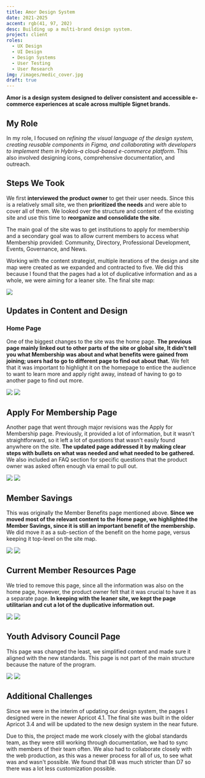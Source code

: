 ```yaml
---
title: Amor Design System
date: 2021-2025
accent: rgb(41, 97, 202)
desc: Building up a multi-brand design system.
project: client
roles:
  - UX Design
  - UI Design
  - Design Systems
  - User Testing
  - User Research
img: /images/medic_cover.jpg
draft: true
---
```


**Amor is a design system designed to deliver consistent and accessible e-commerce experiences at scale across multiple Signet brands.**


## My Role

In my role, I focused on *refining the visual language of the design system, creating reusable components in Figma, and collaborating with developers to implement them in Hybris–a cloud-based e-commerce platform*. This also involved designing icons, comprehensive documentation, and outreach.

## Steps We Took

We first **interviewed the product owner** to get their user needs. Since this is a relatively small site, we then **prioritized the needs** and were able to cover all of them. We looked over the structure and content of the existing site and use this time to **reorganize and consolidate the site**.

The main goal of the site was to get institutions to apply for membership and a secondary goal was to allow current members to access what Membership provided: Community, Directory, Professional Development, Events, Governance, and News.

Working with the content strategist, multiple iterations of the design and site map were created as we expanded and contracted to five. We did this because I found that the pages had a lot of duplicative information and as a whole, we were aiming for a leaner site. The final site map:

![](/images/membership_ia.png)

## Updates in Content and Design

### Home Page

One of the biggest changes to the site was the home page. **The previous page mainly linked out to other parts of the site or global site, It didn't tell you what Membership was about and what benefits were gained from joining; users had to go to different page to find out about that.** We felt that it was important to highlight it on the homepage to entice the audience to want to learn more and apply right away, instead of having to go to another page to find out more.

![](/images/membership_d7_home.png)
![](/images/membership_d8_home.png)

## Apply For Membership Page

Another page that went through major revisions was the Apply for Membership page. Previously, it provided a lot of information, but it wasn't straightforward, so it left a lot of questions that wasn't easily found anywhere on the site. **The updated page addressed it by making clear steps with bullets on what was needed and what needed to be gathered.** We also included an FAQ section for specific questions that the product owner was asked often enough via email to pull out.

![](/images/membership_d7_apply.png)
![](/images/membership_d8_apply.png)
## Member Savings

This was originally the Member Benefits page mentioned above. **Since we moved most of the relevant content to the Home page, we highlighted the Member Savings, since it is still an important benefit of the membership.** We did move it as a sub-section of the benefit on the home page, versus keeping it top-level on the site map.

![](/images/membership_d7_benefits.png)
![](/images/membership_d8_benefits.png)

## Current Member Resources Page

We tried to remove this page, since all the information was also on the home page, however, the product owner felt that it was crucial to have it as a separate page. **In keeping with the leaner site, we kept the page utilitarian and cut a lot of the duplicative information out.**

![](/images/membership_d7_resources.png)
![](/images/membership_d8_resources.png)

## Youth Advisory Council Page

This page was changed the least, we simplified content and made sure it aligned with the new standards. This page is not part of the main structure because the nature of the program.

![](/images/membership_d7_yac.png)
![](/images/membership_d8_yac.png)

## Additional Challenges

Since we were in the interim of updating our design system, the pages I designed were in the newer Apricot 4.1. The final site was built in the older Apricot 3.4 and will be updated to the new design system in the near future.

Due to this, the project made me work closely with the global standards team, as they were still working through documentation, we had to sync with members of their team often. We also had to collaborate closely with the web production, as this was a newer process for all of us, to see what was and wasn't possible. We found that D8 was much stricter than D7 so there was a lot less customization possible.
